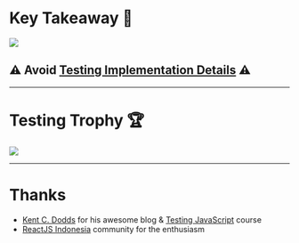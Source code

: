 
# Key Takeaway 🔑

<a href="https://twitter.com/kentcdodds/status/977018512689455106">
  <Image
    src={require('file-loader!./test-resemblance-quote.png')}
    style={{
      margin: 'auto',
      height: '50vh',
      width: '50vw',
      backgroundSize: 'contain',
    }}
  />
</a>

## ⚠️ Avoid [Testing Implementation Details](https://kentcdodds.com/blog/testing-implementation-details) ️️⚠️

---

# Testing Trophy 🏆

<a href="https://kentcdodds.com/blog/unit-vs-integration-vs-e2e-tests">
  <Image
    src={require('file-loader!./testing-trophy.png')}
    style={{
      margin: 'auto',
      height: '600px',
      width: '675px',
      backgroundColor: 'white',
      backgroundSize: 'contain',
    }}
  />
</a>

---

# Thanks

- [Kent C. Dodds](https://kentcdodds.com/) for his awesome blog & [Testing JavaScript](https://testingjavascript.com/) course
- [ReactJS Indonesia](https://reactjs.id) community for the enthusiasm
